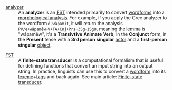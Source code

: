 ; <a href="#analyzer" id="analyzer">analyzer</a>
: An '''analyzer''' is an [[Glossary#FST|FST]] intended primarily to convert [[Glossary#wordform|wordforms]] into a [[Glossary#analysis|morphological analysis]]. For example, if you apply the Cree analyzer to the wordform <code>ê-wâpamit</code>, it will return the analysis <code>PV/e+wâpamêw+V+TA+Cnj+Prs+3Sg+1SgO</code>, meaning the [[Glossary#lemma|lemma]] is "wâpamêw", it's a '''Transivtive''' '''Animate''' '''Verb''', in the '''Conjunct''' form, in the '''Present''' tense with a '''3rd person singular''' [[Glossary#actor|actor]] and a '''first-person singular''' [[Glossary#object|object]]. 


; <a href="#FST" id="FST">FST</a>
: A '''finite-state transducer''' is a computational formalism that is useful for defining functions that convert an input string into an output string. In practice, linguists can use this to convert a [[Glossary#wordform|wordform]] into its [[Glossary#lexeme|lexeme]]+[[Glossary#tags|tags]] and back again. See main article: [[Finite-state transducer]].